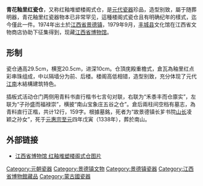 {{Unreferenced|time=2021-01-15T06:54:16+00:00}}
{{禁止出国(境)展览文物 |
图片 =  |
名称 = 青花釉里红瓷仓 |
时代 = [[元朝|元代]] |
出土 = [[江西省|江西省]][[景德镇市|景德镇]]（1974年）|
现藏 = [[江西省博物馆|江西省博物馆]] |
登录 = 2002年 |
}}

'''青花釉里红瓷仓'''，又称红釉堆塑楼阁式仓，是[[清朝|元代]][[瓷器|瓷器]]珍品，造型别致，屬于随葬明器，青花釉里红瓷器物本已非常罕见，這種楼阁式瓷仓且有明确纪年的樣式，迄今僅此一件。1974年出土於[[江西省|江西省]][[景德镇市|景德镇]]，1979年9月，[[丰城市|丰城县]]文化馆在江西省文物商店协助下征集得到，现藏[[江西省博物馆|江西省博物馆]]。

==形制==
瓷仓通高29.5cm，横宽20.5cm，进深10cm。仓頂庑殿重檐式，倉瓦為釉里红点彩串珠组成，中以隔墙分为前、后楼。楼阁高低相错，造型别致，充分体现了元代[[江南|江南]]木結構建筑特色。

插板式活动仓门两侧用青料书直行楷书七言句对联，右联为“禾黍丰而仓廪实”，左联为“子孙盛而福禄崇”，横披“南山宝象庄五谷之仓”。倉后兩柱间空档有墓志，為青料直行正楷，共计12行，159字。根據墓銘，死者为“故景德镇长芗书院[[山长|山长]]凌颖之孙女”，死于[[元惠宗|元惠宗]][[至元_(元惠宗)|至元]]四年戊寅（1338年），葬於南山。

==外部链接==
*[https://web.archive.org/web/20091109063224/http://www.jxmuseum.cn/jxbwg/imagepages/gtcq015.htm 江西省博物馆 红釉堆塑楼阁式仓图片]

{{禁止出境展览文物索引}}
[[Category:元朝瓷器|Category:元朝瓷器]]
[[Category:景德镇文物|Category:景德镇文物]]
[[Category:景德镇瓷器|Category:景德镇瓷器]]
[[Category:江西省博物館藏品|Category:江西省博物館藏品]]
[[Category:蒙古國瓷器|Category:蒙古國瓷器]]